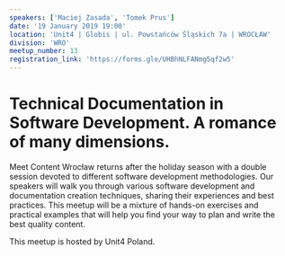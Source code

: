 ```yaml
---
speakers: ['Maciej Zasada', 'Tomek Prus']
date: '19 January 2019 19:00'
location: 'Unit4 | Globis | ul. Powstańców Śląskich 7a | WROCŁAW'
division: 'WRO'
meetup_number: 13
registration_link: 'https://forms.gle/UHBhNLFANmg5qf2w5'
---
```


# Technical Documentation in Software Development. A romance of many dimensions.

Meet Content Wrocław returns after the holiday season with a double session
devoted to different software development methodologies. Our speakers will walk
you through various software development and documentation creation techniques,
sharing their experiences and best practices. This meetup will be a mixture of
hands-on exercises and practical examples that will help you find your way to
plan and write the best quality content.

This meetup is hosted by Unit4 Poland.
